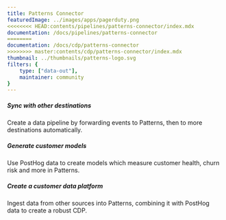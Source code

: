 ```yaml
---
title: Patterns Connector
featuredImage: ../images/apps/pagerduty.png
<<<<<<<< HEAD:contents/pipelines/patterns-connector/index.mdx
documentation: /docs/pipelines/patterns-connector
========
documentation: /docs/cdp/patterns-connector
>>>>>>>> master:contents/cdp/patterns-connector/index.mdx
thumbnail: ../thumbnails/patterns-logo.svg
filters: {
    type: ["data-out"],
    maintainer: community
}
---
```


<Section
    divider={false}
    title="Send PostHog event data to Patterns.app, so you can ingest them into a CDP and sync with other databases."
    size="full"
    cols={3}
>
    <div>
        <h5>Sync with other destinations</h5>
        <p>Create a data pipeline by forwarding events to Patterns, then to more destinations automatically.</p>
    </div>
    <div>
        <h5>Generate customer models</h5>
        <p>Use PostHog data to create models which measure customer health, churn risk and more in Patterns.</p>
    </div>
    <div>
        <h5>Create a customer data platform</h5>
        <p>Ingest data from other sources into Patterns, combining it with PostHog data to create a robust CDP.</p>
    </div>
</Section>

<TutorialsSlider topic="patterns" />

<Documentation />
